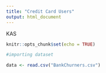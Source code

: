 ```yaml
---
title: "Credit Card Users"
output: html_document
---
```

KAS

```r
knitr::opts_chunk$set(echo = TRUE)
```

```r
#importing dataset

data <- read.csv("BankChurners.csv")

```

